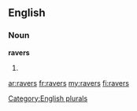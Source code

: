 ==English==

===Noun===
'''ravers'''

# {{plural of|[[raver]]}}

[[Category:English plurals]]

[[ar:ravers]]
[[fr:ravers]]
[[my:ravers]]
[[fi:ravers]]